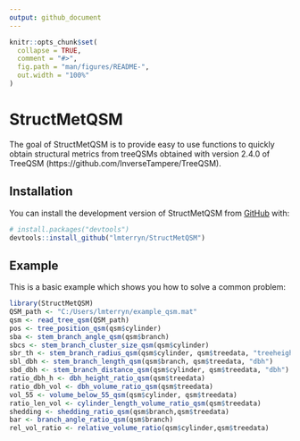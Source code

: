 ```yaml
---
output: github_document
---
```


<!-- README.md is generated from README.Rmd. Please edit that file -->

```r
knitr::opts_chunk$set(
  collapse = TRUE,
  comment = "#>",
  fig.path = "man/figures/README-",
  out.width = "100%"
)
```

# StructMetQSM

<!-- badges: start -->
<!-- badges: end -->

The goal of StructMetQSM is to provide easy to use functions to quickly obtain structural metrics from treeQSMs obtained with version 2.4.0 of TreeQSM (https://github.com/InverseTampere/TreeQSM).

## Installation

You can install the development version of StructMetQSM from [GitHub](https://github.com/) with:

``` r
# install.packages("devtools")
devtools::install_github("lmterryn/StructMetQSM")
```

## Example

This is a basic example which shows you how to solve a common problem:

```r
library(StructMetQSM)
QSM_path <- "C:/Users/lmterryn/example_qsm.mat"
qsm <- read_tree_qsm(QSM_path)
pos <- tree_position_qsm(qsm$cylinder)
sba <- stem_branch_angle_qsm(qsm$branch)
sbcs <- stem_branch_cluster_size_qsm(qsm$cylinder)
sbr_th <- stem_branch_radius_qsm(qsm$cylinder, qsm$treedata, "treeheight")
sbl_dbh <- stem_branch_length_qsm(qsm$branch, qsm$treedata, "dbh")
sbd_dbh <- stem_branch_distance_qsm(qsm$cylinder, qsm$treedata, "dbh")
ratio_dbh_h <- dbh_height_ratio_qsm(qsm$treedata)
ratio_dbh_vol <- dbh_volume_ratio_qsm(qsm$treedata)
vol_55 <- volume_below_55_qsm(qsm$cylinder, qsm$treedata)
ratio_len_vol <- cylinder_length_volume_ratio_qsm(qsm$treedata)
shedding <- shedding_ratio_qsm(qsm$branch,qsm$treedata)
bar <- branch_angle_ratio_qsm(qsm$branch)
rel_vol_ratio <- relative_volume_ratio(qsm$cylinder,qsm$treedata)
```
